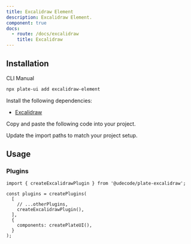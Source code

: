 ```yaml
---
title: Excalidraw Element
description: Excalidraw Element.
component: true
docs:
  - route: /docs/excalidraw
    title: Excalidraw
---
```


<ComponentPreview name="playground-demo" id="excalidraw" />

## Installation

<Tabs defaultValue="cli">

<TabsList>
<TabsTrigger value="cli">CLI</TabsTrigger>
<TabsTrigger value="manual">Manual</TabsTrigger>
</TabsList>
<TabsContent value="cli">

```bash
npx plate-ui add excalidraw-element
```

</TabsContent>

<TabsContent value="manual">

<Steps>

<Step>

Install the following dependencies:

- [Excalidraw](/docs/excalidraw)

</Step>

<Step>Copy and paste the following code into your project.</Step>

<ComponentSource name="excalidraw-element" />

<Step>Update the import paths to match your project setup.</Step>

</Steps>

</TabsContent>

</Tabs>

## Usage

### Plugins

```tsx
import { createExcalidrawPlugin } from '@udecode/plate-excalidraw';

const plugins = createPlugins(
  [
    // ...otherPlugins,
    createExcalidrawPlugin(),
  ],
  {
    components: createPlateUI(),
  }
);
```
